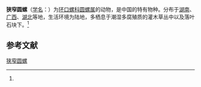 {{Speciesbox
| name = 狭窄圆螺
| status = 
| status_system = 
| image = 
| genus = Cyclotus
| species = stenomphalus
| authority = (Heude, 1882)<ref name='id10953'>{{cite web| url =http://www.bioinfo.cn/db05/BjdwSpecies.php?action=view&id=10953| title =狭窄圆螺| work =《中国动物物种编目数据库》| publisher =中国科学院微生物研究所| author =中国科学院动物研究所| accessdate =2009-04-28| deadurl =yes| archiveurl =https://web.archive.org/web/20160305050958/http://www.bioinfo.cn/db05/BjdwSpecies.php?action=view&id=10953| archivedate =2016-03-05}}</ref>
}}

'''狭窄圆螺'''（[[学名|学名]]：{{lang|la|''Cyclotus stenomphalus''}}）为[[环口螺科|环口螺科]][[圆螺属|圆螺属]]的动物，是中国的特有物种。分布于[[湖南|湖南]]、[[广西|广西]]、[[湖北|湖北]]等地，生活环境为陆地，多栖息于潮湿多腐殖质的灌木草丛中以及落叶石块下。<ref name='id10953'/>

== 参考文献 ==
{{reflist}}

{{Wikispecies|Cyclotus stenomphalus}}
{{Taxonbar|from=Q15226604}}

[[Category:圆螺属|狭窄圆螺]]


{{软体动物小作品}}